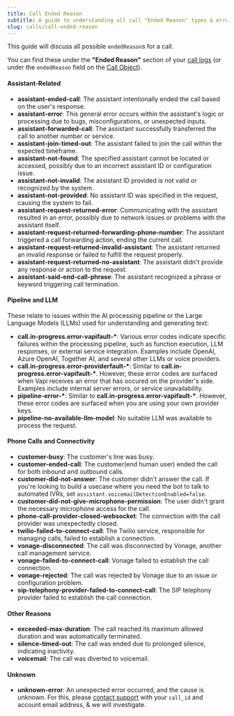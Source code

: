 ```yaml
---
title: Call Ended Reason
subtitle: A guide to understanding all call "Ended Reason" types & errors.
slug: calls/call-ended-reason
---
```


This guide will discuss all possible `endedReason`s for a call.

You can find these under the **"Ended Reason"** section of your [call
logs](https://dashboard.vapi.ai/calls) (or under the `endedReason` field on the [Call
Object](/api-reference/calls/get-call)).

#### **Assistant-Related**

- **assistant-ended-call**: The assistant intentionally ended the call based on the user's response.
- **assistant-error**: This general error occurs within the assistant's logic or processing due to bugs, misconfigurations, or unexpected inputs.
- **assistant-forwarded-call**: The assistant successfully transferred the call to another number or service.
- **assistant-join-timed-out**: The assistant failed to join the call within the expected timeframe.
- **assistant-not-found**: The specified assistant cannot be located or accessed, possibly due to an incorrect assistant ID or configuration issue.
- **assistant-not-invalid**: The assistant ID provided is not valid or recognized by the system.
- **assistant-not-provided**: No assistant ID was specified in the request, causing the system to fail.
- **assistant-request-returned-error**: Communicating with the assistant resulted in an error, possibly due to network issues or problems with the assistant itself.
- **assistant-request-returned-forwarding-phone-number**: The assistant triggered a call forwarding action, ending the current call.
- **assistant-request-returned-invalid-assistant**: The assistant returned an invalid response or failed to fulfill the request properly.
- **assistant-request-returned-no-assistant**: The assistant didn't provide any response or action to the request.
- **assistant-said-end-call-phrase**: The assistant recognized a phrase or keyword triggering call termination.

#### **Pipeline and LLM**

These relate to issues within the AI processing pipeline or the Large Language Models (LLMs) used for understanding and generating text:

- **call.in-progress.error-vapifault-\***: Various error codes indicate specific failures within the processing pipeline, such as function execution, LLM responses, or external service integration. Examples include OpenAI, Azure OpenAI, Together AI, and several other LLMs or voice providers.
- **call.in-progress.error-providerfault-\***: Similar to **call.in-progress.error-vapifault-\***. However, these error codes are surfaced when Vapi receives an error that has occured on the provider's side. Examples include internal server errors, or service unavailability.
- **pipeline-error-\***: Similar to **call.in-progress.error-vapifault-\***. However, these error codes are surfaced when you are using your own provider keys.
- **pipeline-no-available-llm-model**: No suitable LLM was available to process the request.

#### **Phone Calls and Connectivity**

- **customer-busy**: The customer's line was busy.
- **customer-ended-call**: The customer(end human user) ended the call for both inbound and outbound calls.
- **customer-did-not-answer**: The customer didn't answer the call. If you're looking to build a usecase where you need the bot to talk to automated IVRs, set `assistant.voicemailDetectionEnabled=false`.
- **customer-did-not-give-microphone-permission**: The user didn't grant the necessary microphone access for the call.
- **phone-call-provider-closed-websocket**: The connection with the call provider was unexpectedly closed.
- **twilio-failed-to-connect-call**: The Twilio service, responsible for managing calls, failed to establish a connection.
- **vonage-disconnected**: The call was disconnected by Vonage, another call management service.
- **vonage-failed-to-connect-call**: Vonage failed to establish the call connection.
- **vonage-rejected**: The call was rejected by Vonage due to an issue or configuration problem.
- **sip-telephony-provider-failed-to-connect-call**: The SIP telephony provider failed to establish the call connection.

#### **Other Reasons**

- **exceeded-max-duration**: The call reached its maximum allowed duration and was automatically terminated.
- **silence-timed-out**: The call was ended due to prolonged silence, indicating inactivity.
- **voicemail**: The call was diverted to voicemail.

#### **Unknown**

- **unknown-error**: An unexpected error occurred, and the cause is unknown. For this, please [contact support](/support) with your `call_id` and account email address, & we will investigate.
